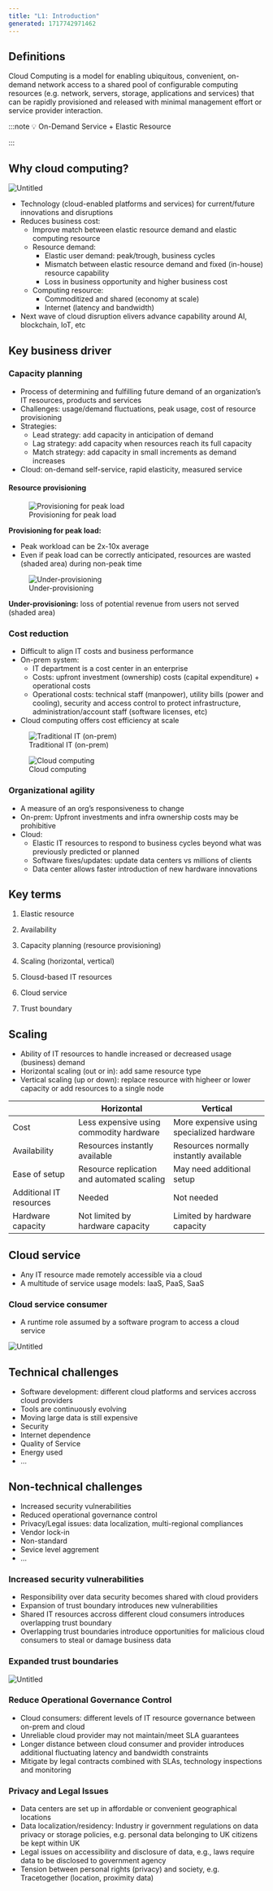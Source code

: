 ```yaml
---
title: "L1: Introduction"
generated: 1717742971462
---
```


## Definitions

Cloud Computing is a model for enabling ubiquitous, convenient, on-demand network access to a shared pool of configurable computing resources (e.g. network, servers, storage, applications and services) that can be rapidly provisioned and released with minimal management effort or service provider interaction.

:::note
💡 On-Demand Service + Elastic Resource

:::

## Why cloud computing?

![Untitled](./l1-introduction/untitled.png)

- Technology (cloud-enabled platforms and services) for current/future innovations and disruptions
- Reduces business cost:
  - Improve match between elastic resource demand and elastic computing resource
  - Resource demand:
    - Elastic user demand: peak/trough, business cycles
    - Mismatch between elastic resource demand and fixed (in-house) resource capability
    - Loss in business opportunity and higher business cost
  - Computing resource:
    - Commoditized and shared (economy at scale)
    - Internet (latency and bandwidth)
- Next wave of cloud disruption elivers advance capability around AI, blockchain, IoT, etc

## Key business driver

### Capacity planning

- Process of determining and fulfilling future demand of an organization’s IT resources, products and services
- Challenges: usage/demand fluctuations, peak usage, cost of resource provisioning
- Strategies:
  - Lead strategy: add capacity in anticipation of demand
  - Lag strategy: add capacity when resources reach its full capacity
  - Match strategy: add capacity in small increments as demand increases
- Cloud: on-demand self-service, rapid elasticity, measured service

#### Resource provisioning


<figure class="mx-auto w-[320px]">
  <Image src={peakLoad} alt="Provisioning for peak load" />
  <figcaption class="text-center text-sm !mt-0">
    Provisioning for peak load
  </figcaption>
</figure>

**Provisioning for peak load:**

- Peak workload can be 2x-10x average
- Even if peak load can be correctly anticipated, resources are wasted (shaded area) during non-peak time


<figure class="mx-auto w-[320px]">
  <Image src={underProvisioning} alt="Under-provisioning" />
  <figcaption class="text-center text-sm !mt-0">Under-provisioning</figcaption>
</figure>

**Under-provisioning:** loss of potential revenue from users not served (shaded area)

### Cost reduction

- Difficult to align IT costs and business performance
- On-prem system:
  - IT department is a cost center in an enterprise
  - Costs: upfront investment (ownership) costs (capital expenditure) + operational costs
  - Operational costs: technical staff (manpower), utility bills (power and cooling), security and access control to protect infrastructure, administration/account staff (software licenses, etc)
- Cloud computing offers cost efficiency at scale


<div class="flex flex-wrap justify-center gap-4">
  <figure class="basis-72">
    <Image src={traditionalIT} alt="Traditional IT (on-prem)" />
    <figcaption class="text-center text-sm !mt-0">
      Traditional IT (on-prem)
    </figcaption>
  </figure>
  <figure class="basis-72 !mt-0">
    <Image src={cloudComputing} alt="Cloud computing" />
    <figcaption class="text-center text-sm !mt-0">Cloud computing</figcaption>
  </figure>
</div>

### Organizational agility

- A measure of an org’s responsiveness to change
- On-prem: Upfront investments and infra ownership costs may be prohibitive
- Cloud:
  - Elastic IT resources to respond to business cycles beyond what was previously predicted or planned
  - Software fixes/updates: update data centers vs millions of clients
  - Data center allows faster introduction of new hardware innovations

## Key terms

1. Elastic resource

2. Availability

3. Capacity planning (resource provisioning)

4. Scaling (horizontal, vertical)

5. Clousd-based IT resources

6. Cloud service

7. Trust boundary

## Scaling

- Ability of IT resources to handle increased or decreased usage (business) demand
- Horizontal scaling (out or in): add same resource type
- Vertical scaling (up or down): replace resource with higheer or lower capacity or add resources to a single node

|                         | Horizontal                                 | Vertical                                  |
| ----------------------- | ------------------------------------------ | ----------------------------------------- |
| Cost                    | Less expensive using commodity hardware    | More expensive using specialized hardware |
| Availability            | Resources instantly available              | Resources normally instantly available    |
| Ease of setup           | Resource replication and automated scaling | May need additional setup                 |
| Additional IT resources | Needed                                     | Not needed                                |
| Hardware capacity       | Not limited by hardware capacity           | Limited by hardware capacity              |

## Cloud service

- Any IT resource made remotely accessible via a cloud
- A multitude of service usage models: IaaS, PaaS, SaaS

### Cloud service consumer

- A runtime role assumed by a software program to access a cloud service

![Untitled](./l1-introduction/untitled-5.png)

## Technical challenges

- Software development: different cloud platforms and services accross cloud providers
- Tools are continuously evolving
- Moving large data is still expensive
- Security
- Internet dependence
- Quality of Service
- Energy used
- …

## Non-technical challenges

- Increased security vulnerabilities
- Reduced operational governance control
- Privacy/Legal issues: data localization, multi-regional compliances
- Vendor lock-in
- Non-standard
- Sevice level aggrement
- …

### Increased security vulnerabilities

- Responsibility over data security becomes shared with cloud providers
- Expansion of trust boundary introduces new vulnerabilities
- Shared IT resources accross different cloud consumers introduces overlapping trust boundary
- Overlapping trust boundaries introduce opportunities for malicious cloud consumers to steal or damage business data

### Expanded trust boundaries

![Untitled](./l1-introduction/untitled-6.png)

### Reduce Operational Governance Control

- Cloud consumers: different levels of IT resource governance between on-prem and cloud
- Unreliable cloud provider may not maintain/meet SLA guarantees
- Longer distance between cloud consumer and provider introduces additional fluctuating latency and bandwidth constraints
- Mitigate by legal contracts combined with SLAs, technology inspections and monitoring

### Privacy and Legal Issues

- Data centers are set up in affordable or convenient geographical locations
- Data localization/residency: Industry ir government regulations on data privacy or storage policies, e.g. personal data belonging to UK citizens be kept within UK
- Legal issues on accessibility and disclosure of data, e.g., laws require data to be disclosed to government agency
- Tension between personal rights (privacy) and society, e.g. Tracetogether (location, proximity data)
